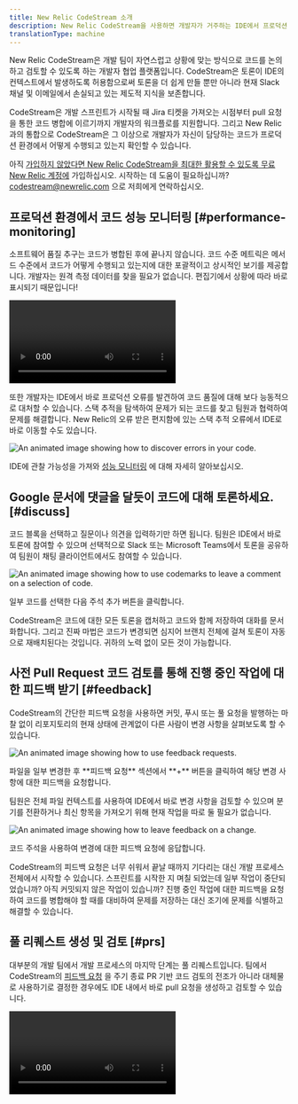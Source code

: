 ```yaml
---
title: New Relic CodeStream 소개
description: New Relic CodeStream을 사용하면 개발자가 거주하는 IDE에서 프로덕션 원격 측정 및 협업 도구에 액세스할 수 있습니다.
translationType: machine
---
```








New Relic CodeStream은 개발 팀이 자연스럽고 상황에 맞는 방식으로 코드를 논의하고 검토할 수 있도록 하는 개발자 협업 플랫폼입니다. CodeStream은 토론이 IDE의 컨텍스트에서 발생하도록 허용함으로써 토론을 더 쉽게 만들 뿐만 아니라 현재 Slack 채널 및 이메일에서 손실되고 있는 제도적 지식을 보존합니다.

CodeStream은 개발 스프린트가 시작될 때 Jira 티켓을 가져오는 시점부터 pull 요청을 통한 코드 병합에 이르기까지 개발자의 워크플로를 지원합니다. 그리고 New Relic과의 통합으로 CodeStream은 그 이상으로 개발자가 자신이 담당하는 코드가 프로덕션 환경에서 어떻게 수행되고 있는지 확인할 수 있습니다.

아직 [가입하지 않았다면 New Relic CodeStream을 최대한 활용할 수 있도록 무료 New Relic 계정에](https://newrelic.com/signup) 가입하십시오. 시작하는 데 도움이 필요하십니까? [codestream@newrelic.com](mailto:codestream@newrelic.com) 으로 저희에게 연락하십시오.

## 프로덕션 환경에서 코드 성능 모니터링 [#performance-monitoring]

소프트웨어 품질 추구는 코드가 병합된 후에 끝나지 않습니다. 코드 수준 메트릭은 메서드 수준에서 코드가 어떻게 수행되고 있는지에 대한 포괄적이고 상시적인 보기를 제공합니다. 개발자는 원격 측정 데이터를 찾을 필요가 없습니다. 편집기에서 상황에 따라 바로 표시되기 때문입니다!

<Video
  type="wistia"
  id="kxnhzk7gmr"
/>

또한 개발자는 IDE에서 바로 프로덕션 오류를 발견하여 코드 품질에 대해 보다 능동적으로 대처할 수 있습니다. 스택 추적을 탐색하여 문제가 되는 코드를 찾고 팀원과 협력하여 문제를 해결합니다. New Relic의 오류 받은 편지함에 있는 스택 추적 오류에서 IDE로 바로 이동할 수도 있습니다.

<img
  title="Discovering errors in your IDE."
  alt="An animated image showing how to discover errors in your code."
  src={observabilityVsc}
/>

IDE에 관찰 가능성을 가져와 [성능 모니터링](/docs/codestream/how-use-codestream/performance-monitoring) 에 대해 자세히 알아보십시오.

## Google 문서에 댓글을 달듯이 코드에 대해 토론하세요. [#discuss]

코드 블록을 선택하고 질문이나 의견을 입력하기만 하면 됩니다. 팀원은 IDE에서 바로 토론에 참여할 수 있으며 선택적으로 Slack 또는 Microsoft Teams에서 토론을 공유하여 팀원이 채팅 클라이언트에서도 참여할 수 있습니다.

<img
  title="How to use codemarks to leave a comment on a selection of code."
  alt="An animated image showing how to use codemarks to leave a comment on a selection of code."
  src={discussCode1Vsc}
/>

<figcaption>
  일부 코드를 선택한 다음 주석 추가 버튼을 클릭합니다.
</figcaption>

CodeStream은 코드에 대한 모든 토론을 캡처하고 코드와 함께 저장하여 대화를 문서화합니다. 그리고 진짜 마법은 코드가 변경되면 심지어 브랜치 전체에 걸쳐 토론이 자동으로 재배치된다는 것입니다. 귀하의 노력 없이 모든 것이 가능합니다.

## 사전 Pull Request 코드 검토를 통해 진행 중인 작업에 대한 피드백 받기 [#feedback]

CodeStream의 간단한 피드백 요청을 사용하면 커밋, 푸시 또는 풀 요청을 발행하는 마찰 없이 리포지토리의 현재 상태에 관계없이 다른 사람이 변경 사항을 살펴보도록 할 수 있습니다.

<img
  title="How to use feedback requests."
  alt="An animated image showing how to use feedback requests."
  src={frRequestVsc}
/>

<figcaption>
  파일을 일부 변경한 후 **피드백 요청** 섹션에서 **+** 버튼을 클릭하여 해당 변경 사항에 대한 피드백을 요청합니다.
</figcaption>

팀원은 전체 파일 컨텍스트를 사용하여 IDE에서 바로 변경 사항을 검토할 수 있으며 분기를 전환하거나 최신 항목을 가져오기 위해 현재 작업을 따로 둘 필요가 없습니다.

<img
  title="How to leave feedback."
  alt="An animated image showing how to leave feedback on a change."
  src={frPerformVsc}
/>

<figcaption>
  코드 주석을 사용하여 변경에 대한 피드백 요청에 응답합니다.
</figcaption>

CodeStream의 피드백 요청은 너무 쉬워서 끝날 때까지 기다리는 대신 개발 프로세스 전체에서 시작할 수 있습니다. 스프린트를 시작한 지 며칠 되었는데 일부 작업이 중단되었습니까? 아직 커밋되지 않은 작업이 있습니까? 진행 중인 작업에 대한 피드백을 요청하여 코드를 병합해야 할 때를 대비하여 문제를 저장하는 대신 조기에 문제를 식별하고 해결할 수 있습니다.

## 풀 리퀘스트 생성 및 검토 [#prs]

대부분의 개발 팀에서 개발 프로세스의 마지막 단계는 풀 리퀘스트입니다. 팀에서 CodeStream의 [피드백 요청](/docs/codestream/how-use-codestream/request-feedback) 을 주기 종료 PR 기반 코드 검토의 전조가 아니라 대체물로 사용하기로 결정한 경우에도 IDE 내에서 바로 pull 요청을 생성하고 검토할 수 있습니다.

<Video
  type="wistia"
  id="pn2dtmjtck"
/>
